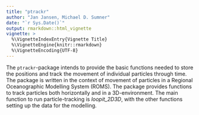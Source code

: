 ```yaml
---
title: "ptrackr"
author: "Jan Jansen, Michael D. Sumner"
date: "`r Sys.Date()`"
output: rmarkdown::html_vignette
vignette: >
  %\VignetteIndexEntry{Vignette Title}
  %\VignetteEngine{knitr::rmarkdown}
  %\VignetteEncoding{UTF-8}
---
```


The `ptrackr`-package intends to provide the basic functions needed to store the positions and track the movement of individual particles through time. The package is written in the context of movement of particles in a Regional Oceanographic Modelling System (ROMS).
The package provides functions to track particles both horizontally and in a 3D-environment.
The main function to run particle-tracking is *loopit_2D3D*, with the other functions setting up the data for the modelling.
